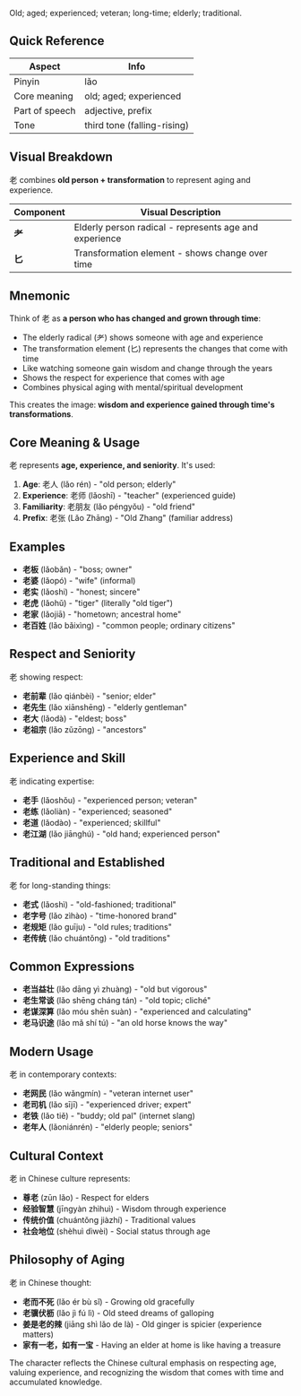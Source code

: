 Old; aged; experienced; veteran; long-time; elderly; traditional.

## Quick Reference

| Aspect         | Info                        |
| -------------- | --------------------------- |
| Pinyin         | lǎo                         |
| Core meaning   | old; aged; experienced      |
| Part of speech | adjective, prefix           |
| Tone           | third tone (falling-rising) |

## Visual Breakdown

老 combines **old person + transformation** to represent aging and experience.

| Component | Visual Description                                     |
| --------- | ------------------------------------------------------ |
| **耂**    | Elderly person radical - represents age and experience |
| **匕**    | Transformation element - shows change over time        |

## Mnemonic

Think of 老 as **a person who has changed and grown through time**:

- The elderly radical (耂) shows someone with age and experience
- The transformation element (匕) represents the changes that come with time
- Like watching someone gain wisdom and change through the years
- Shows the respect for experience that comes with age
- Combines physical aging with mental/spiritual development

This creates the image: **wisdom and experience gained through time's transformations**.

## Core Meaning & Usage

老 represents **age, experience, and seniority**. It's used:

1. **Age**: 老人 (lǎo rén) - "old person; elderly"
2. **Experience**: 老师 (lǎoshī) - "teacher" (experienced guide)
3. **Familiarity**: 老朋友 (lǎo péngyǒu) - "old friend"
4. **Prefix**: 老张 (Lǎo Zhāng) - "Old Zhang" (familiar address)

## Examples

- **老板** (lǎobǎn) - "boss; owner"
- **老婆** (lǎopó) - "wife" (informal)
- **老实** (lǎoshi) - "honest; sincere"
- **老虎** (lǎohǔ) - "tiger" (literally "old tiger")
- **老家** (lǎojiā) - "hometown; ancestral home"
- **老百姓** (lǎo bǎixìng) - "common people; ordinary citizens"

## Respect and Seniority

老 showing respect:

- **老前辈** (lǎo qiánbèi) - "senior; elder"
- **老先生** (lǎo xiānshēng) - "elderly gentleman"
- **老大** (lǎodà) - "eldest; boss"
- **老祖宗** (lǎo zǔzōng) - "ancestors"

## Experience and Skill

老 indicating expertise:

- **老手** (lǎoshǒu) - "experienced person; veteran"
- **老练** (lǎoliàn) - "experienced; seasoned"
- **老道** (lǎodào) - "experienced; skillful"
- **老江湖** (lǎo jiānghú) - "old hand; experienced person"

## Traditional and Established

老 for long-standing things:

- **老式** (lǎoshì) - "old-fashioned; traditional"
- **老字号** (lǎo zìhào) - "time-honored brand"
- **老规矩** (lǎo guīju) - "old rules; traditions"
- **老传统** (lǎo chuántǒng) - "old traditions"

## Common Expressions

- **老当益壮** (lǎo dāng yì zhuàng) - "old but vigorous"
- **老生常谈** (lǎo shēng cháng tán) - "old topic; cliché"
- **老谋深算** (lǎo móu shēn suàn) - "experienced and calculating"
- **老马识途** (lǎo mǎ shí tú) - "an old horse knows the way"

## Modern Usage

老 in contemporary contexts:

- **老网民** (lǎo wǎngmín) - "veteran internet user"
- **老司机** (lǎo sījī) - "experienced driver; expert"
- **老铁** (lǎo tiě) - "buddy; old pal" (internet slang)
- **老年人** (lǎoniánrén) - "elderly people; seniors"

## Cultural Context

老 in Chinese culture represents:

- **尊老** (zūn lǎo) - Respect for elders
- **经验智慧** (jīngyàn zhìhuì) - Wisdom through experience
- **传统价值** (chuántǒng jiàzhí) - Traditional values
- **社会地位** (shèhuì dìwèi) - Social status through age

## Philosophy of Aging

老 in Chinese thought:

- **老而不死** (lǎo ér bù sǐ) - Growing old gracefully
- **老骥伏枥** (lǎo jì fú lì) - Old steed dreams of galloping
- **姜是老的辣** (jiāng shì lǎo de là) - Old ginger is spicier (experience matters)
- **家有一老，如有一宝** - Having an elder at home is like having a treasure

The character reflects the Chinese cultural emphasis on respecting age, valuing experience, and
recognizing the wisdom that comes with time and accumulated knowledge.

